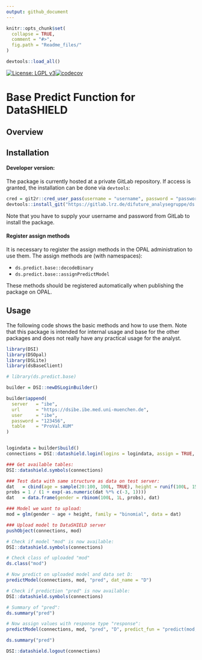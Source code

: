 ```yaml
---
output: github_document
---
```


<!-- README.md is generated from README.Rmd. Please edit that file -->

```r
knitr::opts_chunk$set(
  collapse = TRUE,
  comment = "#>",
  fig.path = "Readme_files/"
)

devtools::load_all()
```

[![License: LGPL v3](https://img.shields.io/badge/License-LGPL%20v3-blue.svg)](https://www.gnu.org/licenses/lgpl-3.0)[![codecov](https://codecov.io/gh/difuture/ds.predict.base/branch/master/graph/badge.svg?token=OLIPLWDTN5)](https://codecov.io/gh/difuture/ds.predict.base)
<!--[![pipeline status](https://gitlab.lrz.de/difuture_analysegruppe/ds.predict.base/badges/master/pipeline.svg)](https://gitlab.lrz.de/difuture_analysegruppe/ds.predict.base/-/commits/master) [![coverage report](https://gitlab.lrz.de/difuture_analysegruppe/ds.predict.base/badges/master/coverage.svg)](https://gitlab.lrz.de/difuture_analysegruppe/ds.predict.base/-/commits/master)-->

# Base Predict Function for DataSHIELD

## Overview

## Installation

#### Developer version:

The package is currently hosted at a private GitLab repository. If access is granted, the installation can be done via `devtools`:

```r
cred = git2r::cred_user_pass(username = "username", password = "password")
devtools::install_git("https://gitlab.lrz.de/difuture_analysegruppe/ds.predict.base.git", credentials = cred)
```

Note that you have to supply your username and password from GitLab to install the package.

#### Register assign methods

It is necessary to register the assign methods in the OPAL administration to use them. The assign methods are (with namespaces):

- `ds.predict.base::decodeBinary`
- `ds.predict.base::assignPredictModel`

These methods should be registered automatically when publishing the package on OPAL.

## Usage

The following code shows the basic methods and how to use them. Note that this package is intended for internal usage and base for the other packages and does not really have any practical usage for the analyst.

```r
library(DSI)
library(DSOpal)
library(DSLite)
library(dsBaseClient)

# library(ds.predict.base)

builder = DSI::newDSLoginBuilder()

builder$append(
  server   = "ibe",
  url      = "https://dsibe.ibe.med.uni-muenchen.de",
  user     = "ibe",
  password = "123456",
  table    = "ProVal.KUM"
)


logindata = builder$build()
connections = DSI::datashield.login(logins = logindata, assign = TRUE, symbol = "D", opts = list(ssl_verifyhost = 0, ssl_verifypeer=0))

### Get available tables:
DSI::datashield.symbols(connections)

### Test data with same structure as data on test server:
dat   = cbind(age = sample(20:100, 100L, TRUE), height = runif(100L, 150, 220))
probs = 1 / (1 + exp(-as.numeric(dat %*% c(-3, 1))))
dat   = data.frame(gender = rbinom(100L, 1L, probs), dat)

### Model we want to upload:
mod = glm(gender ~ age + height, family = "binomial", data = dat)

### Upload model to DataSHIELD server
pushObject(connections, mod)

# Check if model "mod" is now available:
DSI::datashield.symbols(connections)

# Check class of uploaded "mod"
ds.class("mod")

# Now predict on uploaded model and data set D:
predictModel(connections, mod, "pred", dat_name = "D")

# Check if prediction "pred" is now available:
DSI::datashield.symbols(connections)

# Summary of "pred":
ds.summary("pred")

# Now assign values with response type "response":
predictModel(connections, mod, "pred", "D", predict_fun = "predict(mod, newdata = D, type = 'response')")

ds.summary("pred")

DSI::datashield.logout(connections)
```

